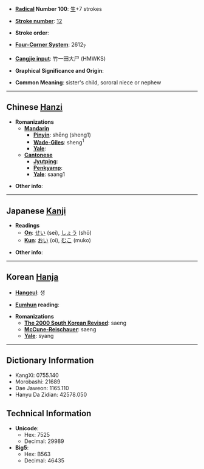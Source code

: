 * '''[[Wiktionary:Chinese radical index| Radical]] Number 100''': [[Wiktionary:Chinese radical index 生|生]]+7 strokes

* '''[[Wiktionary:Chinese total strokes index|Stroke number]]''': [[Wiktionary:Chinese total strokes index 12|12]]

* '''Stroke order''': 

* '''[[Wiktionary:Chinese four corner index|Four-Corner System]]''': 2612<sub>7</sub>

* '''[[Wiktionary:Chinese Cangjie index|Cangjie input]]''': 竹一田大尸 (HMWKS)

* '''Graphical Significance and Origin''': 

* '''Common Meaning''': sister's child, sororal niece or nephew

----

== Chinese [[Hanzi]] ==

* '''Romanizations'''
** '''[[Mandarin]]'''
*** '''[[Pinyin]]''': shēng (sheng1)
*** '''[[Wade-Giles]]''': sheng<sup>1</sup>
*** '''[[Yale]]''': 
** '''[[Cantonese]]'''
*** '''[[Jyutping]]''':
*** '''[[Penkyamp]]''': 
*** '''[[Yale]]''': saang1

* '''Other info''': 

----

== Japanese [[Kanji]] ==

* '''Readings'''
** '''[[On]]''': [[せい]] (sei), [[しょう]] (shō)
** '''[[Kun]]''': [[おい]] (oi), [[むこ]] (muko)

* '''Other info''':  

----

== Korean [[Hanja]] ==

* '''[[Hangeul]]''': 생

* '''[[Eumhun]] reading''': 

* '''Romanizations'''
** '''[[The 2000 South Korean Revised Romanization|The 2000 South Korean Revised]]''': saeng
** '''[[McCune-Reischauer]]''': saeng
** '''[[Yale]]''': syang

----

== Dictionary Information ==

* KangXi: 0755.140
* Morobashi: 21689
* Dae Jaweon: 1165.110
* Hanyu Da Zidian: 42578.050

== Technical Information ==

* '''Unicode''':
** Hex: 7525
** Decimal: 29989
* '''Big5''':
** Hex: B563
** Decimal: 46435